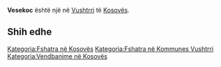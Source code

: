 {{Fshat në 
 | Emri                = Vesekoc
 | EmriAlt                = 
 | NAME_SHORT_FORM=      
 | NAME_GENERIC=      
 | NAME_SORT_NAME_RO=      VESEKOC
 | FULL_NAME_RO = Vesekoc
 | FULL_NAME_ND_RO=Vesekoc
 | SORT_NAME_RG=VESEKOC
 | FULL_NAME_RG=Vesekoc
 | FULL_NAME_ND_RG=Vesekoc
 | SRP_NAME_SHORT_FORM=      
 | SRP_NAME_GENERIC=      
 | SRP_NAME_SORT_NAME_RO=      
 | SRP_FULL_NAME_RO = 
 | SRP_FULL_NAME_ND_RO=
 | SRP_SORT_NAME_RG=
 | SRP_FULL_NAME_RG=
 | SRP_FULL_NAME_ND_RG=
 | Emri (Rasa dhanore) = 
 | Figura              = 
 | Shteti              = Kosovo
 | Komuna              = Vushtrri
 | Kodi postar         = 
 | Sipërfaqja          = 

 | Popullsia           = 

 | Regj. i popullsisë  = 
 | Dend. e popullsisë  = 
 | Faqja zyrtare       = 
 <!--- Koordinatat ----> 
 | Gjerësia            = 42.928236
 | Gjatësia            = 21.03811
 | Lartësia            = 
}}
'''Vesekoc''' është një [[]] në [[Vushtrri]] të [[Kosovës]].

<!-- == Gjeografia == -->
<!-- == Historia == -->
<!-- == Demografia == -->
== Shih edhe ==
{{Komuna Vushtrri}}
{{Kosovo-Administrata-Cung}}

[[Kategoria:Fshatra në Kosovës]]
[[Kategoria:Fshatra në Kommunes Vushtrri]]
[[Kategoria:Vendbanime në Kosovës]]